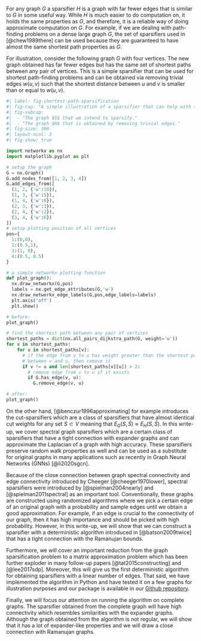 
For any graph $G$ a sparsifier $H$ is a graph with far fewer edges that is similar to $G$ in some useful way. While $H$ is much easier to do computation on, it holds the same properties as $G$, and therefore, it is a reliable way of doing approximate computation on $G$. For example, if we are dealing with path-finding problems on a dense large graph $G$, the set of sparsifiers used in [@chew1989there] can be used because they are guaranteed to have almost the same shortest path properties as $G$.

For illustration, consider the following graph $G$ with four vertices. The new graph obtained has far fewer edges but has the same set of shortest paths between any pair of vertices. This is a simple sparsifier that can be used for shortest path-finding problems and can be obtained via removing trivial edges $w(u,v)$ such that the shortest distance between $u$ and $v$ is smaller than or equal to $w(u,v)$.

```python
#| label: fig-shortest-path-sparsification
#| fig-cap: "A simple illustration of a sparsifier that can help with shortest path problems."
#| fig-subcap: 
#|  - "The graph $G$ that we intend to sparsify."
#|  - "The graph $H$ that is obtained by removing trivial edges."
#| fig-size: 300
#| layout-ncol: 2
#| fig-show: true

import networkx as nx
import matplotlib.pyplot as plt

# setup the graph
G = nx.Graph()
G.add_nodes_from([1, 2, 3, 4])
G.add_edges_from([
  (1, 2, {'w':10}),
  (1, 3, {'w':5}),
  (1, 4, {'w':6}), 
  (2, 3, {'w':3}), 
  (2, 4, {'w':2}), 
  (3, 4, {'w':6})
])
# setup plotting position of all vertices
pos={
  1:(0,0),
  2:(0.5,1),
  3:(1, 0),
  4:(0.5, 0.5)
}

# a simple networkx plotting function
def plot_graph():
  nx.draw_networkx(G,pos)
  labels = nx.get_edge_attributes(G,'w')
  nx.draw_networkx_edge_labels(G,pos,edge_labels=labels)
  plt.axis('off')
  plt.show()

# before:
plot_graph()

# find the shortest path between any pair of vertices
shortest_paths = dict(nx.all_pairs_dijkstra_path(G, weight='w'))
for v in shortest_paths:
    for u in shortest_paths[v]:
      # if the edge from v to u has weight greater than the shortest path
      # between v and u, then remove it
      if v != u and len(shortest_paths[v][u]) > 2:
        # remove edge from v to u if it exists
        if G.has_edge(v, u):
          G.remove_edge(v, u)

# after:
plot_graph()

```

On the other hand, [@benczur1996approximating] for example introduces the cut-sparsifiers which are a class of sparsifiers that have almost identical cut weights for any set $S \subset V$ meaning that $E_G(S, \bar{S}) \approx E_H(S, \bar{S})$.
In this write-up, we cover spectral graph sparsifiers which are a certain class of sparsifiers that have a tight connection with expander graphs and can approximate the Laplacian of a graph with high accuracy. These sparsifiers preserve random walk properties as well and can be used as a substitute for original graphs in many applications such as recently in Graph Neural Networks (GNNs) [@li2020sgcn].

Because of the close connection between graph spectral connectivity and edge connectivity introduced by Cheeger [@cheeger1970lower], spectral sparsifiers were introduced by [@spielman2004nearly] and  [@spielman2011spectral] as an important tool. Conventionally, these graphs are constructed using randomized algorithms where we pick a certain edge of an original graph with a probability and sample edges until we obtain a good approximation. For example, if an edge is crucial to the connectivity of our graph, then it has high importance and should be picked with high probability. However, in this write-up, we will show that we can construct a sparsifier with a deterministic algorithm introduced in [@batson2009twice] that has a tight connection with the Ramanujan bounds.

Furthermore, we will cover an important reduction from the graph sparsification problem to a matrix approximation problem which has been further exploder in many follow-up papers [@tat2015constructing] and [@lee2017sdp]. Moreover, this will give us the first deterministic algorithm for obtaining sparsifiers with a linear number of edges. That said, we have implemented the algorithm in Python and have tested it on a few graphs for illustration purposes and our package is available in our [Github repository](https://github.com/HamidrezaKmK/twice-ramanujan-sparsifiers). 

Finally, we will focus our attention on running the algorithm on complete graphs. The sparsifier obtained from the complete graph will have high connectivity which resembles similarities with the expander graphs. Although the graph obtained from the algorithm is not regular, we will show that it has a lot of expander-like properties and we will draw a close connection with Ramanujan graphs.
